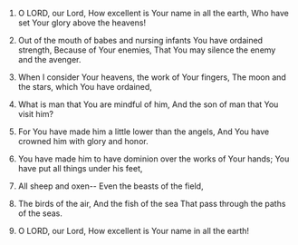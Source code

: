 
1. O LORD, our Lord, How excellent is Your name in all the earth, Who have set Your glory above the heavens!

2. Out of the mouth of babes and nursing infants You have ordained strength, Because of Your enemies, That You may silence the enemy and the avenger.

3. When I consider Your heavens, the work of Your fingers, The moon and the stars, which You have ordained,

4. What is man that You are mindful of him, And the son of man that You visit him?

5. For You have made him a little lower than the angels, And You have crowned him with glory and honor.

6. You have made him to have dominion over the works of Your hands; You have put all things under his feet,

7. All sheep and oxen-- Even the beasts of the field,

8. The birds of the air, And the fish of the sea That pass through the paths of the seas.

9. O LORD, our Lord, How excellent is Your name in all the earth!


